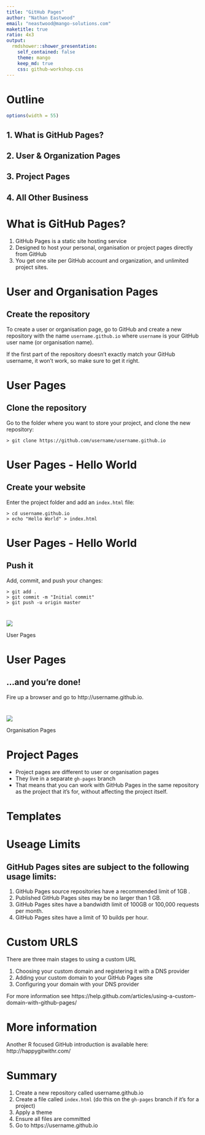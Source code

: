 ```yaml
---
title: "GitHub Pages"
author: "Nathan Eastwood"
email: "neastwood@mango-solutions.com"
maketitle: true
ratio: 4x3
output:
  rmdshower::shower_presentation:
    self_contained: false
    theme: mango
    keep_md: true
    css: github-workshop.css
---
```


# Outline

```r
options(width = 55)
```

## 1. What is GitHub Pages?
## 2. User & Organization Pages
## 3. Project Pages
## 4. All Other Business

# What is GitHub Pages?

1. GitHub Pages is a static site hosting service
2. Designed to host your personal, organisation or project pages directly from GitHub
3. You get one site per GitHub account and organization, and unlimited project sites.

# User and Organisation Pages
## Create the repository

To create a user or organisation page, go to GitHub and create a new repository with the name `username.github.io` where `username` is your GitHub user name (or organisation name).

If the first part of the repository doesn't exactly match your GitHub username, it won't work, so make sure to get it right.

# User Pages
## Clone the repository

Go to the folder where you want to store your project, and clone the new repository:

```
> git clone https://github.com/username/username.github.io
```

# User Pages - Hello World
## Create your website

Enter the project folder and add an `index.html` file:

```
> cd username.github.io
> echo "Hello World" > index.html
```

# User Pages - Hello World
## Push it

Add, commit, and push your changes:

```
> git add .
> git commit -m "Initial commit"
> git push -u origin master
```

# { .fullpage }
<img class="cover gh" src="images/repo-nathan-eastwood.png">
<p class="subtitle subtitletop">User Pages</p>

# User Pages
## ...and you're done!

Fire up a browser and go to http://username.github.io.


# { .fullpage }
<img class="cover gh" src="images/repo-mango-solutions.png">
<p class="subtitle subtitletop">Organisation Pages</p>

# Project Pages
* Project pages are different to user or organisation pages
* They live in a separate `gh-pages` branch
* That means that you can work with GitHub Pages in the same repository as the project that it's for, without affecting the project itself.

# Templates

# Useage Limits

## GitHub Pages sites are subject to the following usage limits:

1. GitHub Pages source repositories have a recommended limit of 1GB .
2. Published GitHub Pages sites may be no larger than 1 GB.
3. GitHub Pages sites have a bandwidth limit of 100GB or 100,000 requests per month.
4. GitHub Pages sites have a limit of 10 builds per hour.

# Custom URLS
There are three main stages to using a custom URL

1. Choosing your custom domain and registering it with a DNS provider
2. Adding your custom domain to your GitHub Pages site
3. Configuring your domain with your DNS provider

For more information see https://help.github.com/articles/using-a-custom-domain-with-github-pages/

# More information

Another R focused GitHub introduction is available here: http://happygitwithr.com/

# Summary
1. Create a new repository called username.github.io
2. Create a file called `index.html` (do this on the `gh-pages` branch if it's for a project)
3. Apply a theme
4. Ensure all files are committed
5. Go to https://username.github.io
